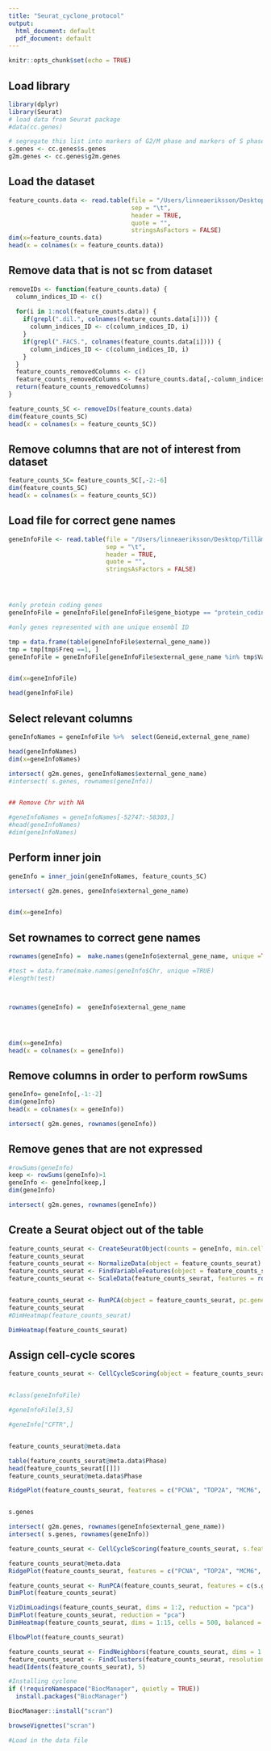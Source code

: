 ```yaml
---
title: "Seurat_cyclone_protocol"
output:
  html_document: default
  pdf_document: default
---
```


```r
knitr::opts_chunk$set(echo = TRUE)
```

## Load library

```r
library(dplyr)
library(Seurat)
# load data from Seurat package
#data(cc.genes)

# segregate this list into markers of G2/M phase and markers of S phase
s.genes <- cc.genes$s.genes
g2m.genes <- cc.genes$g2m.genes
```

## Load the dataset

```r
feature_counts.data <- read.table(file = "/Users/linneaeriksson/Desktop/Tillämpad bioinformatik/scrna-cell-cycle/feature_counts.table.tsv", 
                                  sep = "\t",
                                  header = TRUE,
                                  quote = "",
                                  stringsAsFactors = FALSE)
dim(x=feature_counts.data)
head(x = colnames(x = feature_counts.data))
```

## Remove data that is not sc from dataset

```r
removeIDs <- function(feature_counts.data) {
  column_indices_ID <- c()
  
  for(i in 1:ncol(feature_counts.data)) {
    if(grepl(".dil.", colnames(feature_counts.data[i]))) {
      column_indices_ID <- c(column_indices_ID, i)
    }
    if(grepl(".FACS.", colnames(feature_counts.data[i]))) {
      column_indices_ID <- c(column_indices_ID, i)
    }
  }
  feature_counts_removedColumns <- c()
  feature_counts_removedColumns <- feature_counts.data[,-column_indices_ID]
  return(feature_counts_removedColumns)
}

feature_counts_SC <- removeIDs(feature_counts.data)
dim(feature_counts_SC)
head(x = colnames(x = feature_counts_SC))

```

## Remove columns that are not of interest from dataset

```r
feature_counts_SC= feature_counts_SC[,-2:-6]
dim(feature_counts_SC)
head(x = colnames(x = feature_counts_SC))
```

## Load file for correct gene names

```r
geneInfoFile <- read.table(file = "/Users/linneaeriksson/Desktop/Tillämpad bioinformatik/scrna-cell-cycle/geneInfo.QC.method.seurat.SCORPIUS.tsv", 
                           sep = "\t",
                           header = TRUE,
                           quote = "",
                           stringsAsFactors = FALSE)




#only protein coding genes
geneInfoFile = geneInfoFile[geneInfoFile$gene_biotype == "protein_coding",] 

#only genes represented with one unique ensembl ID

tmp = data.frame(table(geneInfoFile$external_gene_name))
tmp = tmp[tmp$Freq ==1, ]
geneInfoFile = geneInfoFile[geneInfoFile$external_gene_name %in% tmp$Var1, ]


dim(x=geneInfoFile)

head(geneInfoFile)
```

## Select relevant columns

```r

geneInfoNames = geneInfoFile %>%  select(Geneid,external_gene_name)

head(geneInfoNames)
dim(x=geneInfoNames)

intersect( g2m.genes, geneInfoNames$external_gene_name)
#intersect( s.genes, rownames(geneInfo))


## Remove Chr with NA
```

``` r
#geneInfoNames = geneInfoNames[-52747:-58303,]
#head(geneInfoNames)
#dim(geneInfoNames)


```


## Perform inner join 

```r
geneInfo = inner_join(geneInfoNames, feature_counts_SC)

intersect( g2m.genes, geneInfo$external_gene_name)


dim(x=geneInfo)
```

## Set rownames to correct gene names

```r

rownames(geneInfo) =  make.names(geneInfo$external_gene_name, unique =TRUE)

#test = data.frame(make.names(geneInfo$Chr, unique =TRUE)
#length(test)



rownames(geneInfo) =  geneInfo$external_gene_name




dim(x=geneInfo)
head(x = colnames(x = geneInfo))

```

## Remove columns in order to perform rowSums

```r
geneInfo= geneInfo[,-1:-2]
dim(geneInfo)
head(x = colnames(x = geneInfo))

intersect( g2m.genes, rownames(geneInfo))

```

## Remove genes that are not expressed

```r

#rowSums(geneInfo)
keep <- rowSums(geneInfo)>1
geneInfo <- geneInfo[keep,]
dim(geneInfo)

intersect( g2m.genes, rownames(geneInfo))


```

## Create a Seurat object out of the table

```r
feature_counts_seurat <- CreateSeuratObject(counts = geneInfo, min.cells = 3)
feature_counts_seurat
feature_counts_seurat <- NormalizeData(object = feature_counts_seurat)
feature_counts_seurat <- FindVariableFeatures(object = feature_counts_seurat, selection.method = "vst")
feature_counts_seurat <- ScaleData(feature_counts_seurat, features = rownames(feature_counts_seurat))


feature_counts_seurat <- RunPCA(object = feature_counts_seurat, pc.genes = feature_counts_seurat@var.genes, do.print = FALSE)
feature_counts_seurat
#DimHeatmap(feature_counts_seurat)

DimHeatmap(feature_counts_seurat)

```

## Assign cell-cycle scores

```r

feature_counts_seurat <- CellCycleScoring(object = feature_counts_seurat, s.features = s.genes, g2m.features = g2m.genes)


#class(geneInfoFile)

#geneInfoFile[3,5]

#geneInfo["CFTR",]


feature_counts_seurat@meta.data

table(feature_counts_seurat@meta.data$Phase)
head(feature_counts_seurat[[]])
feature_counts_seurat@meta.data$Phase
```


``` r



RidgePlot(feature_counts_seurat, features = c("PCNA", "TOP2A", "MCM6", "MKI67"), ncol = 2)


s.genes

intersect( g2m.genes, rownames(geneInfo$external_gene_name))
intersect( s.genes, rownames(geneInfo))

feature_counts_seurat <- CellCycleScoring(feature_counts_seurat, s.features = s.genes, g2m.features = g2m.genes, set.ident = TRUE)

feature_counts_seurat@meta.data
RidgePlot(feature_counts_seurat, features = c("PCNA", "TOP2A", "MCM6", "MKI67"), ncol = 2)

feature_counts_seurat <- RunPCA(feature_counts_seurat, features = c(s.genes, g2m.genes))
DimPlot(feature_counts_seurat)

```

``` r
VizDimLoadings(feature_counts_seurat, dims = 1:2, reduction = "pca")
DimPlot(feature_counts_seurat, reduction = "pca")
DimHeatmap(feature_counts_seurat, dims = 1:15, cells = 500, balanced = TRUE)

ElbowPlot(feature_counts_seurat)

feature_counts_seurat <- FindNeighbors(feature_counts_seurat, dims = 1:10)
feature_counts_seurat <- FindClusters(feature_counts_seurat, resolution = 0.5)
head(Idents(feature_counts_seurat), 5)

```

``` r

#Installing cyclone
if (!requireNamespace("BiocManager", quietly = TRUE))
  install.packages("BiocManager")

BiocManager::install("scran")

browseVignettes("scran")

#Load in the data file

```



